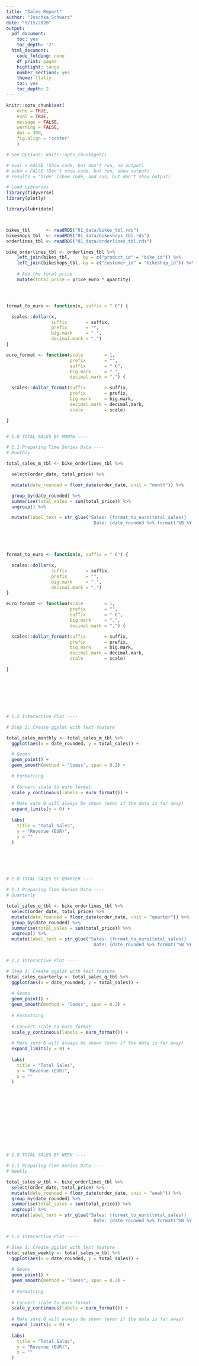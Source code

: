 ```yaml
---
title: "Sales Report"
author: "Joschka Schwarz"
date: "9/15/2020"
output:
  pdf_document:
    toc: yes
    toc_depth: '2'
  html_document:
    code_folding: none
    df_print: paged
    highlight: tango
    number_sections: yes
    theme: flatly
    toc: yes
    toc_depth: 2
---
```


```r
knitr::opts_chunk$set(
    echo = TRUE,
    eval = TRUE,
    message = FALSE,
    warning = FALSE,
    dpi = 300,
    fig.align = "center"
    )

# See Options: knitr::opts_chunk$get()
```




```r

# eval = FALSE (Show code, but don't run, no output)
# echo = FALSE (Don't show code, but run, show output)
# results = "hide" (Show code, and run, but don't show output)

# Load Libraries
library(tidyverse)
library(plotly)

library(lubridate)



bikes_tbl      <- readRDS("01_data/bikes_tbl.rds")
bikeshops_tbl  <- readRDS("01_data/bikeshops_tbl.rds")
orderlines_tbl <- readRDS("01_data/orderlines_tbl.rds")

bike_orderlines_tbl <- orderlines_tbl %>%
    left_join(bikes_tbl,     by = c("product_id" = "bike_id")) %>%
    left_join(bikeshops_tbl, by = c("customer_id" = "bikeshop_id")) %>%
    
    # Add the total price
    mutate(total_price = price_euro * quantity)




format_to_euro <- function(x, suffix = " €") {

  scales::dollar(x,
                 suffix       = suffix,
                 prefix       = "",
                 big.mark     = ".",
                 decimal.mark = ",")
}

euro_format <- function(scale        = 1,
                        prefix       = "",
                        suffix       = " €",
                        big.mark     = ".",
                        decimal.mark = ",") {

  scales::dollar_format(suffix       = suffix,
                        prefix       = prefix,
                        big.mark     = big.mark,
                        decimal.mark = decimal.mark,
                        scale        = scale)

}


# 1.0 TOTAL SALES BY MONTH ----

# 1.1 Preparing Time Series Data ----
# Monthly

total_sales_m_tbl <- bike_orderlines_tbl %>%

  select(order_date, total_price) %>%

  mutate(date_rounded = floor_date(order_date, unit = "month")) %>%

  group_by(date_rounded) %>%
  summarise(total_sales = sum(total_price)) %>%
  ungroup() %>%

  mutate(label_text = str_glue("Sales: {format_to_euro(total_sales)}
                                 Date: {date_rounded %>% format('%B %Y')}"))





format_to_euro <- function(x, suffix = " €") {

  scales::dollar(x,
                 suffix       = suffix,
                 prefix       = "",
                 big.mark     = ".",
                 decimal.mark = ",")
}

euro_format <- function(scale        = 1,
                        prefix       = "",
                        suffix       = " €",
                        big.mark     = ".",
                        decimal.mark = ",") {

  scales::dollar_format(suffix       = suffix,
                        prefix       = prefix,
                        big.mark     = big.mark,
                        decimal.mark = decimal.mark,
                        scale        = scale)

}








# 1.2 Interactive Plot ----

# Step 1: Create ggplot with text feature

total_sales_monthly <- total_sales_m_tbl %>%
  ggplot(aes(x = date_rounded, y = total_sales)) +

  # Geoms
  geom_point() +
  geom_smooth(method = "loess", span = 0.2) +

  # Formatting
  
  # Convert scale to euro format
  scale_y_continuous(labels = euro_format()) +
  
  # Make sure 0 will always be shown (even if the data is far away)
  expand_limits(y = 0) +
  
  labs(
    title = "Total Sales",
    y = "Revenue (EUR)",
    x = ""
  )






# 1.0 TOTAL SALES BY QUARTER ----

# 1.1 Preparing Time Series Data ----
# Quarterly

total_sales_q_tbl <- bike_orderlines_tbl %>%
  select(order_date, total_price) %>%
  mutate(date_rounded = floor_date(order_date, unit = "quarter")) %>%
  group_by(date_rounded) %>%
  summarise(total_sales = sum(total_price)) %>%
  ungroup() %>%
  mutate(label_text = str_glue("Sales: {format_to_euro(total_sales)}
                                 Date: {date_rounded %>% format('%B %Y')}"))


# 1.2 Interactive Plot ----

# Step 1: Create ggplot with text feature
total_sales_quarterly <- total_sales_q_tbl %>%
  ggplot(aes(x = date_rounded, y = total_sales)) +
  
  # Geoms
  geom_point() +
  geom_smooth(method = "loess", span = 0.2) +
  
  # Formatting
  
  # Convert scale to euro format
  scale_y_continuous(labels = euro_format()) +
  
  # Make sure 0 will always be shown (even if the data is far away)
  expand_limits(y = 0) +
  
  labs(
    title = "Total Sales",
    y = "Revenue (EUR)",
    x = ""
  )













# 1.0 TOTAL SALES BY WEEK ----

# 1.1 Preparing Time Series Data ----
# Weekly

total_sales_w_tbl <- bike_orderlines_tbl %>%
  select(order_date, total_price) %>%
  mutate(date_rounded = floor_date(order_date, unit = "week")) %>%
  group_by(date_rounded) %>%
  summarise(total_sales = sum(total_price)) %>%
  ungroup() %>%
  mutate(label_text = str_glue("Sales: {format_to_euro(total_sales)}
                                 Date: {date_rounded %>% format('%B %Y')}"))


# 1.2 Interactive Plot ----

# Step 1: Create ggplot with text feature
total_sales_weekly <- total_sales_w_tbl %>%
  ggplot(aes(x = date_rounded, y = total_sales)) +
  
  # Geoms
  geom_point() +
  geom_smooth(method = "loess", span = 0.2) +
  
  # Formatting
  
  # Convert scale to euro format
  scale_y_continuous(labels = euro_format()) +
  
  # Make sure 0 will always be shown (even if the data is far away)
  expand_limits(y = 0) +
  
  labs(
    title = "Total Sales",
    y = "Revenue (EUR)",
    x = ""
  )





























# Category 2:

  
  
  
  
  
  
  category_1 <- "All"
  category_2 <- "(Race|Triathlon Bike|Endurance|Cyclocross)"
  
  data_tbl <- bike_orderlines_tbl %>%
    select(order_date, category_1, category_2, total_price) %>%
    mutate(date_rounded = floor_date(order_date, unit = "quarter")) %>%

    group_by(date_rounded, category_1, category_2) %>%
    summarise(total_sales = sum(total_price)) %>%
    ungroup() %>%

    mutate(label_text = str_glue("Sales: {format_to_euro(total_sales)}
                                 Date: {date_rounded %>% format('%B %Y')}")) %>%

    mutate(category_2 = as_factor(category_2) %>%
             fct_reorder2(date_rounded, total_sales))

  # Handle Inputs
  cat_1_text <- str_to_lower(category_1)
  cat_2_text <- str_to_lower(category_2)

  # Create Filter Logic
  if (cat_1_text != "all") {
    data_tbl <- data_tbl %>%
      filter(category_1 %>%
               str_to_lower() %>%
               str_detect(pattern = cat_1_text))
  }

  if (cat_2_text != "all") {
    data_tbl <- data_tbl %>%
      filter(category_2 %>%
               str_to_lower() %>%
               str_detect(pattern = cat_2_text))
  }

  category_1 <- "All"
  category_2 <- "All"
  unit <- "quarter"
  date_format <- "%B %Y"
  ncol <- 1
  scales <- "free_y"
  
  
  # Make Plot
  category_sales_road_quarterly <- data_tbl %>%
    ggplot(aes(x = date_rounded, y = total_sales, color = category_2)) +

    # Geoms
    geom_point(aes(text = label_text), color = "#2c3e50") +
    geom_smooth(method = "loess", span = 0.2) +
    facet_wrap(~ category_2, scales = scales, ncol = ncol) +

    # Formatting
    expand_limits(y = 0) +
    theme(legend.position = "none",
          strip.text.x = element_text(margin = margin(5, 5, 5, 5, unit = "pt"))) +
    scale_y_continuous(labels = euro_format(scale = 1e-3, suffix = "K €")) +
    labs(
      title = "Sales By Category 2",
      y = "", x = ""
    )
  
  
  
  
  
  
  
```

# Total Sales Charts


## Quarterly Sales Trends

```r
total_sales_quarterly
```

## Monthly Sales Trends

```r
total_sales_monthly
```


## Weekly Sales Trends

```r
total_sales_weekly
```

# Category Sales Charts



## Road


### Quarterly

```r
category_sales_road_quarterly
```

## Mountain




